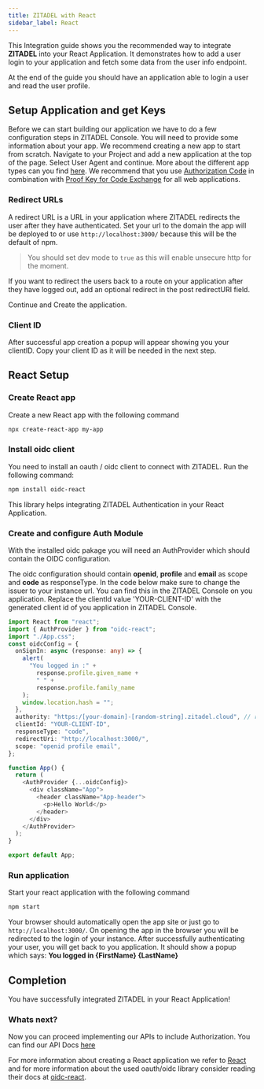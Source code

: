 ```yaml
---
title: ZITADEL with React
sidebar_label: React
---
```


This Integration guide shows you the recommended way to integrate **ZITADEL** into your React Application.
It demonstrates how to add a user login to your application and fetch some data from the user info endpoint.

At the end of the guide you should have an application able to login a user and read the user profile.

## Setup Application and get Keys

Before we can start building our application we have to do a few configuration steps in ZITADEL Console.
You will need to provide some information about your app. We recommend creating a new app to start from scratch. Navigate to your Project and add a new application at the top of the page.
Select User Agent and continue. More about the different app types can you find [here](/guides/integrate/oauth-recommended-flows#different-client-profiles).
We recommend that you use [Authorization Code](/apis/openidoauth/grant-types#authorization-code) in combination with [Proof Key for Code Exchange](/apis/openidoauth/grant-types#proof-key-for-code-exchange) for all web applications.

### Redirect URLs

A redirect URL is a URL in your application where ZITADEL redirects the user after they have authenticated. Set your url to the domain the app will be deployed to or use `http://localhost:3000/` because this will be the default of npm.

> You should set dev mode to `true` as this will enable unsecure http for the moment.

If you want to redirect the users back to a route on your application after they have logged out, add an optional redirect in the post redirectURI field.

Continue and Create the application.

### Client ID

After successful app creation a popup will appear showing you your clientID.
Copy your client ID as it will be needed in the next step.

## React Setup

### Create React app

Create a new React app with the following command

```bash
npx create-react-app my-app
```

### Install oidc client

You need to install an oauth / oidc client to connect with ZITADEL. Run the following command:

```bash
npm install oidc-react
```

This library helps integrating ZITADEL Authentication in your React Application.

### Create and configure Auth Module

With the installed oidc pakage you will need an AuthProvider which should contain the OIDC configuration.

The oidc configuration should contain **openid**, **profile** and **email** as scope and **code** as responseType.
In the code below make sure to change the issuer to your instance url. You can find this in the ZITADEL Console on you application.
Replace the clientId value 'YOUR-CLIENT-ID' with the generated client id of you application in ZITADEL Console.

```ts
import React from "react";
import { AuthProvider } from "oidc-react";
import "./App.css";
const oidcConfig = {
  onSignIn: async (response: any) => {
    alert(
      "You logged in :" +
        response.profile.given_name +
        " " +
        response.profile.family_name
    );
    window.location.hash = "";
  },
  authority: "https:/[your-domain]-[random-string].zitadel.cloud", // replace with your instance
  clientId: "YOUR-CLIENT-ID",
  responseType: "code",
  redirectUri: "http://localhost:3000/",
  scope: "openid profile email",
};

function App() {
  return (
    <AuthProvider {...oidcConfig}>
      <div className="App">
        <header className="App-header">
          <p>Hello World</p>
        </header>
      </div>
    </AuthProvider>
  );
}

export default App;
```

### Run application

Start your react application with the following command

```bash
npm start
```

Your browser should automatically open the app site or just go to `http://localhost:3000/`.
On opening the app in the browser you will be redirected to the login of your instance.
After successfully authenticating your user, you will get back to you application.
It should show a popup which says: **You logged in {FirstName} {LastName}**

## Completion

You have successfully integrated ZITADEL in your React Application!

### Whats next?

Now you can proceed implementing our APIs to include Authorization. You can find our API Docs [here](/apis/introduction)

For more information about creating a React application we refer to [React](https://reactjs.org/docs/getting-started.html) and for more information about the used oauth/oidc library consider reading their docs at [oidc-react](https://www.npmjs.com/package/oidc-react).

